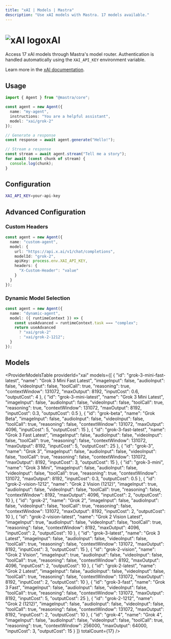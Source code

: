 ```yaml
---
title: "xAI | Models | Mastra"
description: "Use xAI models with Mastra. 17 models available."
---
```



# <img src="https://models.dev/logos/xai.svg" alt="xAI logo" className="inline w-8 h-8 mr-2 align-middle dark:invert dark:brightness-0 dark:contrast-200" />xAI

Access 17 xAI models through Mastra's model router. Authentication is handled automatically using the `XAI_API_KEY` environment variable.

Learn more in the [xAI documentation](https://docs.x.ai/docs/models).

## Usage

```typescript
import { Agent } from "@mastra/core";

const agent = new Agent({
  name: "my-agent",
  instructions: "You are a helpful assistant",
  model: "xai/grok-2"
});

// Generate a response
const response = await agent.generate("Hello!");

// Stream a response
const stream = await agent.stream("Tell me a story");
for await (const chunk of stream) {
  console.log(chunk);
}
```

## Configuration

```bash
XAI_API_KEY=your-api-key
```

## Advanced Configuration

### Custom Headers

```typescript
const agent = new Agent({
  name: "custom-agent",
  model: {
    url: "https://api.x.ai/v1/chat/completions",
    modelId: "grok-2",
    apiKey: process.env.XAI_API_KEY,
    headers: {
      "X-Custom-Header": "value"
    }
  }
});
```

### Dynamic Model Selection

```typescript
const agent = new Agent({
  name: "dynamic-agent",
  model: ({ runtimeContext }) => {
    const useAdvanced = runtimeContext.task === "complex";
    return useAdvanced 
      ? "xai/grok-2"
      : "xai/grok-2-1212";
  }
});
```

## Models

<ProviderModelsTable 
  providerId="xai" 
  models={[
  {
    "id": "grok-3-mini-fast-latest",
    "name": "Grok 3 Mini Fast Latest",
    "imageInput": false,
    "audioInput": false,
    "videoInput": false,
    "toolCall": true,
    "reasoning": true,
    "contextWindow": 131072,
    "maxOutput": 8192,
    "inputCost": 0.6,
    "outputCost": 4
  },
  {
    "id": "grok-3-mini-latest",
    "name": "Grok 3 Mini Latest",
    "imageInput": false,
    "audioInput": false,
    "videoInput": false,
    "toolCall": true,
    "reasoning": true,
    "contextWindow": 131072,
    "maxOutput": 8192,
    "inputCost": 0.3,
    "outputCost": 0.5
  },
  {
    "id": "grok-beta",
    "name": "Grok Beta",
    "imageInput": false,
    "audioInput": false,
    "videoInput": false,
    "toolCall": true,
    "reasoning": false,
    "contextWindow": 131072,
    "maxOutput": 4096,
    "inputCost": 5,
    "outputCost": 15
  },
  {
    "id": "grok-3-fast-latest",
    "name": "Grok 3 Fast Latest",
    "imageInput": false,
    "audioInput": false,
    "videoInput": false,
    "toolCall": true,
    "reasoning": false,
    "contextWindow": 131072,
    "maxOutput": 8192,
    "inputCost": 5,
    "outputCost": 25
  },
  {
    "id": "grok-3",
    "name": "Grok 3",
    "imageInput": false,
    "audioInput": false,
    "videoInput": false,
    "toolCall": true,
    "reasoning": false,
    "contextWindow": 131072,
    "maxOutput": 8192,
    "inputCost": 3,
    "outputCost": 15
  },
  {
    "id": "grok-3-mini",
    "name": "Grok 3 Mini",
    "imageInput": false,
    "audioInput": false,
    "videoInput": false,
    "toolCall": true,
    "reasoning": true,
    "contextWindow": 131072,
    "maxOutput": 8192,
    "inputCost": 0.3,
    "outputCost": 0.5
  },
  {
    "id": "grok-2-vision-1212",
    "name": "Grok 2 Vision (1212)",
    "imageInput": true,
    "audioInput": false,
    "videoInput": false,
    "toolCall": true,
    "reasoning": false,
    "contextWindow": 8192,
    "maxOutput": 4096,
    "inputCost": 2,
    "outputCost": 10
  },
  {
    "id": "grok-2",
    "name": "Grok 2",
    "imageInput": false,
    "audioInput": false,
    "videoInput": false,
    "toolCall": true,
    "reasoning": false,
    "contextWindow": 131072,
    "maxOutput": 8192,
    "inputCost": 2,
    "outputCost": 10
  },
  {
    "id": "grok-2-vision-latest",
    "name": "Grok 2 Vision Latest",
    "imageInput": true,
    "audioInput": false,
    "videoInput": false,
    "toolCall": true,
    "reasoning": false,
    "contextWindow": 8192,
    "maxOutput": 4096,
    "inputCost": 2,
    "outputCost": 10
  },
  {
    "id": "grok-3-latest",
    "name": "Grok 3 Latest",
    "imageInput": false,
    "audioInput": false,
    "videoInput": false,
    "toolCall": true,
    "reasoning": false,
    "contextWindow": 131072,
    "maxOutput": 8192,
    "inputCost": 3,
    "outputCost": 15
  },
  {
    "id": "grok-2-vision",
    "name": "Grok 2 Vision",
    "imageInput": true,
    "audioInput": false,
    "videoInput": false,
    "toolCall": true,
    "reasoning": false,
    "contextWindow": 8192,
    "maxOutput": 4096,
    "inputCost": 2,
    "outputCost": 10
  },
  {
    "id": "grok-2-latest",
    "name": "Grok 2 Latest",
    "imageInput": false,
    "audioInput": false,
    "videoInput": false,
    "toolCall": true,
    "reasoning": false,
    "contextWindow": 131072,
    "maxOutput": 8192,
    "inputCost": 2,
    "outputCost": 10
  },
  {
    "id": "grok-3-fast",
    "name": "Grok 3 Fast",
    "imageInput": false,
    "audioInput": false,
    "videoInput": false,
    "toolCall": true,
    "reasoning": false,
    "contextWindow": 131072,
    "maxOutput": 8192,
    "inputCost": 5,
    "outputCost": 25
  },
  {
    "id": "grok-2-1212",
    "name": "Grok 2 (1212)",
    "imageInput": false,
    "audioInput": false,
    "videoInput": false,
    "toolCall": true,
    "reasoning": false,
    "contextWindow": 131072,
    "maxOutput": 8192,
    "inputCost": 2,
    "outputCost": 10
  },
  {
    "id": "grok-4",
    "name": "Grok 4",
    "imageInput": false,
    "audioInput": false,
    "videoInput": false,
    "toolCall": true,
    "reasoning": true,
    "contextWindow": 256000,
    "maxOutput": 64000,
    "inputCost": 3,
    "outputCost": 15
  }
]}
  totalCount={17}
/>
